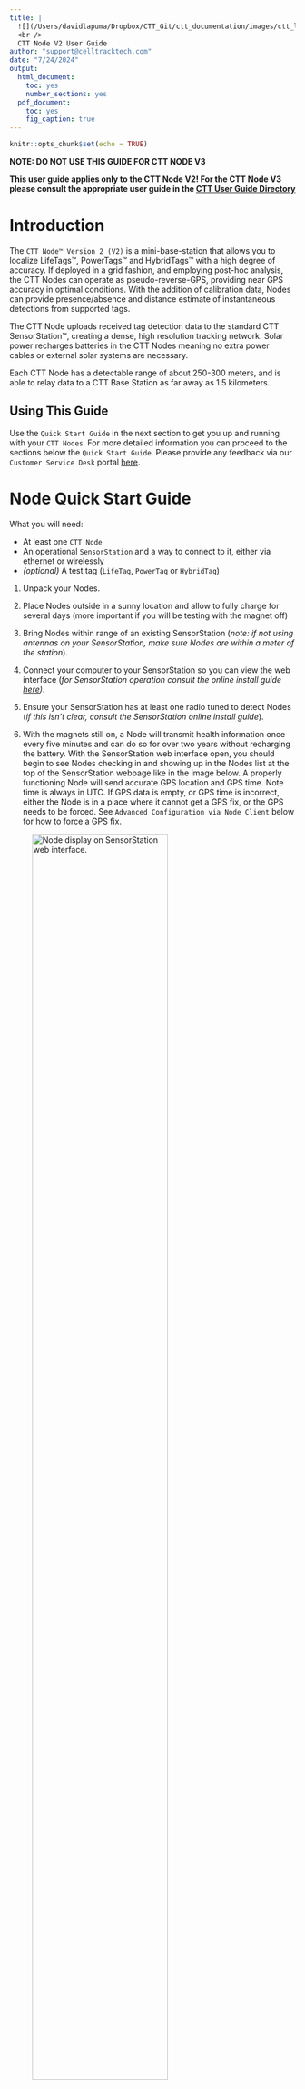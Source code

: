 ```yaml
---
title: |
  ![](/Users/davidlapuma/Dropbox/CTT_Git/ctt_documentation/images/ctt_logo.png){width=3in}  
  <br />
  CTT Node V2 User Guide
author: "support@celltracktech.com"
date: "7/24/2024"
output:
  html_document:
    toc: yes
    number_sections: yes
  pdf_document:
    toc: yes
    fig_caption: true
---
```


```r
knitr::opts_chunk$set(echo = TRUE)
```

**NOTE: DO NOT USE THIS GUIDE FOR CTT NODE V3**

**This user guide applies only to the CTT Node V2! For the CTT Node V3 please consult the appropriate user guide in the [CTT User Guide Directory](https://cellular-tracking-technologies.github.io/ctt_documentation/)**

# Introduction

The `CTT Node™ Version 2 (V2)` is a mini-base-station that allows you to localize LifeTags™, PowerTags™ and HybridTags™ with a high degree of accuracy. If deployed in a grid fashion, and employing post-hoc analysis, the CTT Nodes can operate as pseudo-reverse-GPS, providing near GPS accuracy in optimal conditions. With the addition of calibration data, Nodes can provide presence/absence and distance estimate of instantaneous detections from supported tags.

The CTT Node uploads received tag detection data to the standard CTT SensorStation™, creating a dense, high resolution tracking network. Solar power recharges batteries in the CTT Nodes meaning no extra power cables or external solar systems are necessary.

Each CTT Node has a detectable range of about 250-300 meters, and is able to relay data to a CTT Base Station as far away as 1.5 kilometers.

## Using This Guide

Use the `Quick Start Guide` in the next section to get you up and running with your `CTT Nodes`. For more detailed information you can proceed to the sections below the `Quick Start Guide`. Please provide any feedback via our `Customer Service Desk` portal [here](https://celltracktech.com/pages/customer-service-desk-csd).

# Node Quick Start Guide

What you will need:

* At least one `CTT Node`
* An operational `SensorStation` and a way to connect to it, either via ethernet or wirelessly
* *(optional)* A test tag (`LifeTag`, `PowerTag` or `HybridTag`)

1. Unpack your Nodes.

2. Place Nodes outside in a sunny location and allow to fully charge for several days (more important if you will be testing with the magnet off)

3. Bring Nodes within range of an existing SensorStation (*note: if not using antennas on your SensorStation, make sure Nodes are within a meter of the station*).

4. Connect your computer to your SensorStation so you can view the web interface (*for SensorStation operation consult the online install guide [here](https://cellular-tracking-technologies.github.io/ctt_documentation/v2-SensorStation-User-Guide.html#connecting-to-your-sensorstation-web-interface))*.

5. Ensure your SensorStation has at least one radio tuned to detect Nodes (*if this isn't clear, consult the SensorStation online install guide*).

6. With the magnets still on, a Node will transmit health information once every five minutes and can do so for over two years without recharging the battery. With the SensorStation web interface open, you should begin to see Nodes checking in and showing up in the Nodes list at the top of the SensorStation webpage like in the image below. A properly functioning Node will send accurate GPS location and GPS time. Note time is always in UTC. If GPS data is empty, or GPS time is incorrect, either the Node is in a place where it cannot get a GPS fix, or the GPS needs to be forced. See `Advanced Configuration via Node Client` below for how to force a GPS fix.

![*Node display on SensorStation web interface.*](/Users/davidlapuma/Dropbox/CTT_Git/ctt_documentation/images/NodesOnSensorStation.png){#id .class width=75%}

6. If you have a test tag, you can place it near the Nodes and remove the magnet on the Node case. Removing the magnet activates the Node radio to listen for tags. You should begin to see tag data flowing in on SensorStation web interface under the radio(s) you programmed to listen for Nodes.

![*Here `Radio 1` is set to detect `Nodes`, while `Radio 2` is set to detect `Tags`. Looking at the data displayed you can see that `Radio 1` data includes a `Node ID` and the `RSSI` is the signal strength of the `Tag` hitting the `Node`, while `Radio 2` data is simply the tags being directely detected by the antenna on `Radio 2`, and therefore the `RSSI` refers to the signal strength of the `Tag` hitting the antenna on `Radio 2.`*](/Users/davidlapuma/Dropbox/CTT_Git/ctt_documentation/images/NodeDataOnSensorStation.png){#id .class width=75%}

7. If you are deploying your `Nodes`, go ahead and remove the magnets and store them somewhere safe. You will want to reuse them if you ever want to shut down a Node for storage.

8. Attach your Node to an appropriately sized support structure. We recommend 1/2" - 3/4" diameter EMT conduit, but there is no rule as to what can or can't be used. We also recommend placing your Nodes at least 2 meters off of the ground.

9. Place your Nodes in the field within 1-1.5km of your SensorStation.

10. Once set up, return to your SensorStation and ensure that all Nodes are checking in. Ultimately you want your Nodes to be received 100% of the time, so looking at your data after a few days will help diagnose any Nodes 'on the fringe'.

11. For any Nodes not being detected consistently, you should consider one of the following possible solutions:
* Move 'fringe' Nodes closer to the SensorStation
* Boost the Node power by modifying the Node's settings using the `Node Client` tool (see below)
* Add additional antennas pointed at the problem Node(s)
* Add additional SensorStations to fill coverage gaps

# Initial Node Setup
 
Because of shipping laws, your Node arrives with a partially-charged Lithium battery and should be placed in the sun for several days prior to deployment to get its battery up to full charge.

## Unboxing

![*Node packaged for shipping*](/Users/davidlapuma/Dropbox/CTT_Git/ctt_documentation/images/NodeWrapped(1).jpg){#id .class width=50%}

Remove the packing material that surrounds your Node. You can do this by removing the two nuts on the mounting bracket, which will then allow you to slide the bubble wrap off of the Node and save it for future use. 

Notice that there is a piece of blue tape securing a magnet to the Node.

![*Node with bubblewrap removed*](/Users/davidlapuma/Dropbox/CTT_Git/ctt_documentation/images/NodeUnwrapped(2).jpg){#id .class width=50%}

This magnet operates the switch that determines whether your Node is searching for tags. Note that even with the magnet on the Node, your Node will send health reports every five minutes. It can do this on a fully charged battery for over two years without charging, so is fine for storage. Once you remove the magnet, though, your Node will function for roughly one week without a charge. We recommend only removing the magnet when deploying your Nodes, or for temporary testing.

![*Note the black dot on the Node indicates where the magnet must be aligned when not in use*](/Users/davidlapuma/Dropbox/CTT_Git/ctt_documentation/images/NodeMagnet(3).jpg){#id .class width=50%}


Once you deploy your Nodes, be sure to save the magnets for future use.

# Attaching Your Node

Each Node comes with the necessary hardware for mounting it to various materials. We typically recommend 3/4" or 1/2" EMT conduit, but you can mount it to practically anything. We recommend mounting your Node either horizontally, with the solar panel facing the sky, or vertically, with the solar panel facing south, for optimal recharging performance. 

![*Node mounted horizontally at Bernheim Forest, Kentucky*](/Users/davidlapuma/Dropbox/CTT_Git/ctt_documentation/images/NodeBernheim.jpg){#id .class width=50%}

![*Node mounted upright and facing south, at The Nature Conservancy's South Cape May Meadows Preserve, Cape May, NJ*](/Users/davidlapuma/Dropbox/CTT_Git/ctt_documentation/images/NodeMeadows.jpg){#id .class width=50%}

## A note about solar recharging

Note that mounting your Node in shade, or canopy cover, will reduce recharge times and may require you to periodically move the Node to a sunny location for recharging, or subsidize the Node with an additional battery back (each Node comes with a USB port which can be used for attaching an additional power supply).

# SensorStation Pairing

There is no need to pair a Node to a SensorStation. Simply placing the Node within the range of a SensorStation antenna will cause the SensorStation to detect and process Node data. 

# Operation Tips

As a rule of thumb we recommend placing all Nodes within 1-1.5km of a SensorStation. It is possible to increase the distance depending on your choice of antennas, but this distance has proved effective for many installations. Topography, density of vegetation, and other factors may impact the detection distance. 

Since each Node transmits health information every five minutes, one good benchmark when testing you Nodes is to ensure that your SensorStation is detecting each Node at least every five minutes. If not, you will likely be losing some data which will only be recoverable by opening the Node, removing and reading the internal SD card. Put another way, any data not received by the SensorStation will not be sent later, but resides only on the internal Node SD card. **Using a Node without a SensorStation is not recommended and outside of the manufacturer specs.**

## Connecting to the external USB port

Each shipment of Nodes comes with a 4-pin to USB-A adapter. This allows you to access the USB 

![*Node with USB cover installed*](/Users/davidlapuma/Dropbox/CTT_Git/ctt_documentation/images/NodeUSBCover(5).jpg){#id .class width=50%}

![*Node with USB cover removed, exposing 4 pins*](/Users/davidlapuma/Dropbox/CTT_Git/ctt_documentation/images/NodeUSBPort(6).jpg){#id .class width=50%}

![*Node with 4-pin to USB-A adapter inserted* ](/Users/davidlapuma/Dropbox/CTT_Git/ctt_documentation/images/NodeUSBAdapterIn(8).jpg){#id .class width=50%}


## Opening your Node

If you need to access the internal SD card, or troubleshoot a Node, you can access it by removing the single screw on the bottom of the case, and separating the top of the Node from the bottom with a little squeeze and pull procedure. 

![*First remove the screw in the bottom of the Node*](/Users/davidlapuma/Dropbox/CTT_Git/ctt_documentation/images/NodeScrewOut(9).jpg){#id .class width=50%}

![*Then apply equal pressure to the long sides of the case, and pull the top and bottom apart*](/Users/davidlapuma/Dropbox/CTT_Git/ctt_documentation/images/NodeOpen1(10).jpg){#id .class width=50%}

![*Closeup of the Node board*](/Users/davidlapuma/Dropbox/CTT_Git/ctt_documentation/images/NodeCloseUpInternal(12).jpg){#id .class width=50%}


On the board you will notice several buttons. Pressing them has the corresponding effect:

* `SW1` - Long-press forces the Node to restart.
* `SW2` - Long-press forces the Node to send a health message (requires a SensorStation to determine success).
* `SW3` - Long-press forces the Node to look for new firmware on the SD card, and if it finds it, to install it.

The Micro USB port is also apparent in the lower right side of the board, and labled `USB`. You can use this port to connect your Node directly to a computer.

# Updating your Node Firmware
If you want to, or need to, update your Node's firmware, you can do this in one of two ways.

## Option #1 : Direct File Transfer via SD Card

With the Node open:

1. Remove the SD card
2. Put the SD card into a card reader connected to a computer
3. Copy the latest firmware file (downloadable from the `#ctt_Nodes` channel in `Slack`) titled `node3.firmware` to the SD card
4. Re-insert the SD card into the Node
5. Long-press the `SW3` button on the board to initiate firmware update
6. Confirm firmware update either by:
  * Connecting directly to the Node via Node Client (see section below on Node Client)
  * Checking your SensorStation Node List at the top of the SensorStation Interface after ~6 minutes (Node Health files are sent every 5 minutes)
  * Download `Current Data` from the SensorStation Interface after ~6 minutes (Node Health files are sent every 5 minutes) and look in the data table

## Option #2: Push-button Firmware update using Node Client
1. Download the latest firmware file (downloadable from the `#ctt_nodes` channel in `Slack`) titled `node3.firmware` to the SD card
2. Follow the directions below to connect to your Node via Node Client and access the `Local Console`
3. At the bottom of the `Local Console` is the `Firmware` button, which will allow you to upload the firmware file.
4. Confirm the updated firmware following Step 6 in the instructions above.

# Advanced Configuration via Node Client

You can use a development program we've created called `Node Client` to troubleshoot your Node and modify several parameters. The latest version of `Node Client` can be downloaded from our support Slack workspace under the `#ctt_nodes` channel. If you don't already have access, please email us at support@celltracktech.com. You can connect your node to a computer using either the provided 4-pin -> USB adapter and the port on the underside of the Node, or the micro-usb port directly on the board (after opening the Node).

## Opening Node Client

![](/Users/davidlapuma/Dropbox/CTT_Git/ctt_documentation/images/nodeClientFolderSelect.png){#id .class width=75%}

After downloading the `node-client_0_2_0_0.zip` folder to your computer, expand it in your location of choice and open the now-uncompressed folder.


![*Inside the `node-client` folder you'll find two folders, `Assets` and `bin`*](/Users/davidlapuma/Dropbox/CTT_Git/ctt_documentation/images/binSelect.png){#id .class width=75%}

![*Inside the `bin` folder you'll see a folder titled `Debug`*](/Users/davidlapuma/Dropbox/CTT_Git/ctt_documentation/images/DebugSelect.png){#id .class width=75%}

You will see two folders. Open the one labeled `bin`, and then the one labeled `Debug`.

![*Contents of the `Debug` folder showing the `node-client` application*](/Users/davidlapuma/Dropbox/CTT_Git/ctt_documentation/images/NodeClientSelect.png){#id .class width=75%}

Within `Debug` you will find the application file `node-client`. Double-click `node-client` to run the program.

![*Opening screen of `Node Client`*](/Users/davidlapuma/Dropbox/CTT_Git/ctt_documentation/images/NodeClient1.png){#id .class width=75%}

Upon opening Node Client you will see the main screen with Steps 1 - 4 outlined. The window to the right is actually a screenshot of Device Manager - not Device Manager itself (hence "Figure 1"), but gives you an idea of what your Device Manager should look like if you have the proper drivers installed. If not, the blue link that says "Driver" can be clicked to take you to the `Silicon Labs` website. Click on the `DOWNLOADS` tab to access the appropriate driver for your operating system. **After installing the driver you must restart your computer. You must have the Silicon Labs driver installed to run Node Client.**

![*Clicking on `Update Ports` should populate both steps 2 and 3 values. If not you may need to install the proper driver.*](/Users/davidlapuma/Dropbox/CTT_Git/ctt_documentation/images/NodeClient2.png){#id .class width=75%}

With the proper driver installed, you can click on `Update Ports` which will then populate Steps 2 and 3 with values for available `COM` ports and default `Baud Rate`. You may have multiple `COM` ports available, so ensure that the one selected refers to your Silicon Labs driver port.

![*Clicking `Open` will open the USB connection between the Node and your computer.* ](/Users/davidlapuma/Dropbox/CTT_Git/ctt_documentation/images/NodeClient3.png){#id .class width=75%}

Once you have selected the appropriate port and baud rate, click the `Open` button in Step 4. 

![*Once the port is open, the button under `Step 4` will show `Close`. Clicking on it again will then close the port and disconnect the node from the computer.*](/Users/davidlapuma/Dropbox/CTT_Git/ctt_documentation/images/NodeClient4.png){#id .class width=75%}

This opens the port; once the port is open, the button will change to `Close`. Clicking on `Close` will close your connection- so leave it open and click on the `Local Console` button on the left sidebar of the window (upper left corner, under the `USB` button).

![*With the port now open, you can click on `Local Console` to interact with your node in real-time.*](/Users/davidlapuma/Dropbox/CTT_Git/ctt_documentation/images/NodeClient5.png){#id .class width=75%}

Once in the `Local Console` section you'll see three windows: `Device Info`, `Tag Detections` and `Settings Summary`. Each of these windows have associated menus and buttons. 

![*Device info showing dropdown options*](/Users/davidlapuma/Dropbox/CTT_Git/ctt_documentation/images/NodeClient6.png){#id .class width=75%}


## Device Info Window


Device Info provides several pieces of information by default:

* `BatteryVolts` - current battery voltage
* `SolarCurrent` - instantaneous information on solar current being pushed into the battery
* `SolarVolts` - instantaneous information on solar voltage being received via the solar panel
* `TemperatureCelcius` - the instantaneous temperature of the node board

At the bottom of the `Device Info` window there is a dropdown menu. Select any of the dropdown menu items and click the `Submit` button to issue a command to the node. Below are the menu items and their respective actions.

* `Serial Number` - causes the  `Device Info` window to display the `DeviceID` and `Firmware` version.

* `GPS Fix` - causes the Node to take a GPS fix, and display the `Latitude` and `Longitude` in the `Device Info` window.

* `Health Report` - causes the Node to transmit a health report. If a SensorStation is within range, the SensorStation should detect the health report. Note that there is no acknowledgment of success within `Node Client`.

* `Relay Beeps` - causes the Node to transmit whatever beep data is currently in the buffer. If a SensorStation is within range, the SensorStation should detect the beep records. Note that there is no acknowledgment of success within `Node Client`.

* `Dynamics` - *this has no current application and is legacy option from a specific modified node that is not currently in production.*

![*Here `GPS Fix` is selected from the dropdown, and the `Submit` button has been pressed, causing the Node to take a GPS fix and display the results in the `Device Info` window.*](/Users/davidlapuma/Dropbox/CTT_Git/ctt_documentation/images/NodeClient7.png){#id .class width=75%}


## Tag Detections Window
If there are any tags within range of the node, you will see detection data populating in the `Tag Detections` window. These data include:

* `Detection Time (Local)` - a date/time stamp in your local timezone.
* `Tag Id` - the 8-digit tag ID from either a **LifeTag**, **PowerTag** or **HybridTag**
* `Signal (dBm)` - the signal strength of the tag detection, measured in dBm, or *the power level measured in decibels relative to one milliwatt.*

While the `Tag Detections` window is pretty self explanatory, it also contains the button for updating the node firmware. If you have downloaded a more recent firmware version, you can load that firmware onto your node by pressing the `Firmware` button which will then open your file explorer. Updating the firmware is covered more extensively in the `Updating Your Node Firmware` section.


![*Pressing the `Refresh` button under the `Settings Summary` window causes the available settings to populate and gives you the opportunity to edit setting values.*](/Users/davidlapuma/Dropbox/CTT_Git/ctt_documentation/images/NodeClient8.png){#id .class width=75%}


## Settings Summary Window

This window will initially be empty until you press the `Refresh` button. Once pressed, the available settings will populate the window, each with a gear button in the rightmost column.

To modify a setting's parameter, click on the associated `gear icon` which will open a popup window specific to that setting. 

![*Clicking on the gear icon in the rightmost cell of each setting row opens the parameterization window for that setting.*](/Users/davidlapuma/Dropbox/CTT_Git/ctt_documentation/images/NodeClient9.png){#id .class width=75%}

Here we have selected the `RadioTxPower` setting, which allows us to increase the power output of our onboard 434Mhz radio, thereby increasing the reach of our node to a nearby SensorStation. These parameters haven't been fully documented, so please consult with support@celltracktech.com before modifying settings unless otherwise specified in this guide. For instance, **`RadioTxPower` can be modified up to 10dBm, but should not be set greater than that.** To modify a value down below zero, use the negative value, for example, a value of **-10** for `RadioTxPower` would reduce the power output by -10dBm.


![*Here you can modify the value, click `Send`, close the popup window, and then click `Save` and then `Refresh` at the bottom of the Settings Summary window.*](/Users/davidlapuma/Dropbox/CTT_Git/ctt_documentation/images/NodeClient10.png){#id .class width=75%}

To save these settings you first must click the `Send` button on the popup dialogue, and then click the `Save` button at the bottom of `Settings Summary`. To confirm that the settings have been set and saved, click the `Refresh` button at the bottom of the`Settings Summary` window.

![*If done correctly, you should see the setting value updated in the `Settings Summary` table.*](/Users/davidlapuma/Dropbox/CTT_Git/ctt_documentation/images/NodeClient11.png){#id .class width=75%}

Above you can see that the `RadioTxPower` has been successfully updated to +10dBm.


![*The `Directory` window in the `File Transfer` section.* ](/Users/davidlapuma/Dropbox/CTT_Git/ctt_documentation/images/NodeClient12.png){#id .class width=75%}

## File Transfer

Moving back to the left sidebar you see another button under `Local Console`; this one for `File Transfer`. Clicking on this button brings you to the `Directory` window.

Initially the window is empty, but clicking on `Update` in the upper right corner of the window will cause the console to list out all of the files on the SD card.

These are typically `.csv` files with either `beep` data, or `gps` data. From here you can either download or delete these files via the console. 

***Note:*** **Since the USB transfer rate is very slow, it is recommended that you don't use this console for downloading `beep` files, rather you can remove the SD card and use a 3rd party SD card reader to transfer these files to your computer, if desired.**


![*Once you're done working with your node, return to the USB section and click `Close` under Step 4. Now it is safe to disconnect your Node.*](/Users/davidlapuma/Dropbox/CTT_Git/ctt_documentation/images/NodeClient13.png){#id .class width=75%}

# External Battery Pack (opional, sold separately)

## Description

A rechargeable battery pack for use with CTT Nodes (V2). This 12-19.8AH battery pack will power a CTT Node for approximately 3 weeks* when solar recharge is not possible. 

## Features

* Charge protection
* Rugged waterproof housing
* Charge-indication LED: 
    * 3 LED = >90%; 2 LED = >50%; 1 LED = 0% (recharge immediately)
* Velcro strap for easy mounting
* IP65 rated
* Uses standard 18650 Lithium batteries for easy replacement when life has been depleted

## Included in box

* Battery Pack
* USB - 4-pin Adapter for attaching to CTT Node (V2)
* 12v wall charger for recharging battery pack
* Six (6) 3AH rechargeable lithium batteries, pre-installed (total of 18AH)
* Velcro strap for attaching battery pack to mounting hardware

## Technical Specifications

| Specification   | Value                                                                                    |
|-----------------|------------------------------------------------------------------------------------------|
| Dimensions      | 90mm x 66mm x 48mm                                                                       |
| Weight          | 160g (not including batteries)                                                           |
| Recharge Time   | Approximately 24-36 hours depending on initial                                           |
|                 | charge (24 hours from 3.7v to fully charged).                                            |
| Important Notes | Suitable for 2 - 3.3AH 18650 Lithium-ion batteries of the same capacity when installing. |
| Power           | Input: 12.4V (DC) - via barrel jack                                                      |
|                 | Output 1: 12.4V (DC) - also via barrel jack, but note this is not for use charging node  |
|                 | Output 2 (USB): 5V, 2A Max - for use charging node                                       |
|                 | Standby Current: 100uA                                                                   |

## Mounting the External Battery

Below is a sequence of images showing how to best mount your external battery pack.


![](/Users/davidlapuma/Library/CloudStorage/Dropbox/CTT_Git/ctt_documentation/images/Deploying External Node Batteries.jpg){#id .class width=75%}

1. Node mounted on EMT conduit.
2. Not the placement of the neoprene pad on your battery pack. Place the neoprene against the pole with the cables and LED lights facing DOWN. This will ensure that you can read the LED lights from below your node, and minimize any chance of leakage should a seal fail. **Note that over-tightening the top screws can cause malformation of the lid and excessive over-tightening can cause membrane cracking, so keep your lid on finger tight and mount your battery pack upside down for the best waterproofing.**
3. Feed the Velcro strap through the buckle...
4. ...and ensure that the buckle is centers on the pole, opposite the battery, for optimal securing and counter-pressure to the neoprene base pad.
5. The USB adapter for connecting your external battery to the CTT Node V2. Note that the hook side of the Velcro is installed here.
6. The bottom of your Node V2 showing the loop side of the velcro and the plug end of the USB adapter.
7. Close-up of a properly mounted external battery with USB adapter properly inserted and attached via Velcro. 
8. See #7
9. Underside of external battery pack showing LEDs and screw tops. 
10. Alternate angle of properly mounted external battery pack under Node V2.
11. External battery pack with charge/power port tucked into wrap while deployed. 
12. External battery pack with power cable exposed for recharging (note screw top is on, protecting the plug from debris and water). 

# Frequently Asked Questions (FAQ)

**Q1. Do the Nodes send out radio frequency signals to the SensorStation?**

**A1.** *The Nodes send two types of data to the SensorStation: first is the health report, sent every five minutes; and second is the beep data sent either after the buffer is filled, or after a timer expires. All data is sent from the Node to the SensorStation on the frequency 433.25MHz, which is just slightly different than the frequency of the tags (434MHz). This is why you must assign an antenna to either detect Nodes, or Tags via the SensorStation interface. Nodes* **do not** *send over unique frequencies, instead they transmit their unique Node ID to the station. This is how the SensorStation recognizes individual Nodes.*

**Q2. Is there a limit to the number of Nodes that a single SensorStation can receive?** 

**A2.** *Technically, no, but the more Nodes you deploy the more opportunity there is for radio congestion at the receiving end. There are many Node grids deployed with greater than 60 Nodes sending data to a single station with no apparent impact, but your mileage may vary depending on your setup.*

# Final Thoughts

This User Guide is a living document. Your experiences and input are greatly appreciated so please don't hesitate to reach out to us regarding what you'd like to see included here. You can submit your suggestions and any errors to our `Customer Service Desk` [here](https://celltracktech.com/pages/customer-service-desk-csd) and we will work to incorporate them in future revisions. All material © Cellular Tracking Technologies, 2024.